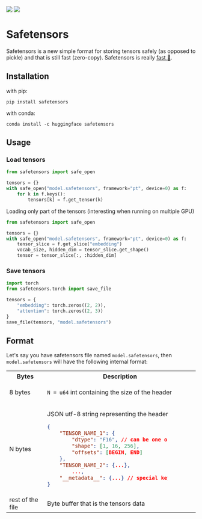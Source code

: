 <!-- DISABLE-FRONTMATTER-SECTIONS -->

<div class="flex justify-center">
    <img class="block dark:hidden" src="https://huggingface.co/datasets/huggingface/documentation-images/resolve/main/safetensors/safetensors-logo-light.svg"/>
    <img class="hidden dark:block" src="https://huggingface.co/datasets/huggingface/documentation-images/resolve/main/safetensors/safetensors-logo-dark.svg"/>
</div>

# Safetensors

Safetensors is a new simple format for storing tensors safely (as opposed to pickle) and that is still fast (zero-copy). Safetensors is really [fast 🚀](./speed).

## Installation

with pip:
```
pip install safetensors
```

with conda:
```
conda install -c huggingface safetensors
```

## Usage

### Load tensors

```python
from safetensors import safe_open

tensors = {}
with safe_open("model.safetensors", framework="pt", device=0) as f:
    for k in f.keys():
        tensors[k] = f.get_tensor(k)
```

Loading only part of the tensors (interesting when running on multiple GPU)

```python
from safetensors import safe_open

tensors = {}
with safe_open("model.safetensors", framework="pt", device=0) as f:
    tensor_slice = f.get_slice("embedding")
    vocab_size, hidden_dim = tensor_slice.get_shape()
    tensor = tensor_slice[:, :hidden_dim]
```

### Save tensors

```python
import torch
from safetensors.torch import save_file

tensors = {
    "embedding": torch.zeros((2, 2)),
    "attention": torch.zeros((2, 3))
}
save_file(tensors, "model.safetensors")
```

## Format

Let's say you have safetensors file named `model.safetensors`, then `model.safetensors` will have the following internal format:

<table>
<colgroup>
<col span="1" style="width: 20%;">
<col span="1" style="width: 80%;">
</colgroup>
<tbody>
<tr class="hidden">
<th>Bytes</th>
<th>Description</th>
</tr>
<tr>
<td>
8 bytes
</td>
<td>

`N = u64` int containing the size of the header

</td>
</tr>
<tr>
<td>
N bytes
</td>
<td>

JSON utf-8 string representing the header

<div style="max-width: 20rem;">

```json
{
    "TENSOR_NAME_1": {
        "dtype": "F16", // can be one of ["F64","F32","F16","BF16","I64","I32","I16","I8","U8","BOOL"]
        "shape": [1, 16, 256],
        "offsets": [BEGIN, END]
    },
    "TENSOR_NAME_2": {...},
        ...,
    "__metadata__": {...} // special key for storing free form text-to-text map
}
```

</div>

</td>
</tr>
<tr>
<td>
rest of the file
</td>
<td>
Byte buffer that is the tensors data
</td>
</tr>
</tbody>
</table>